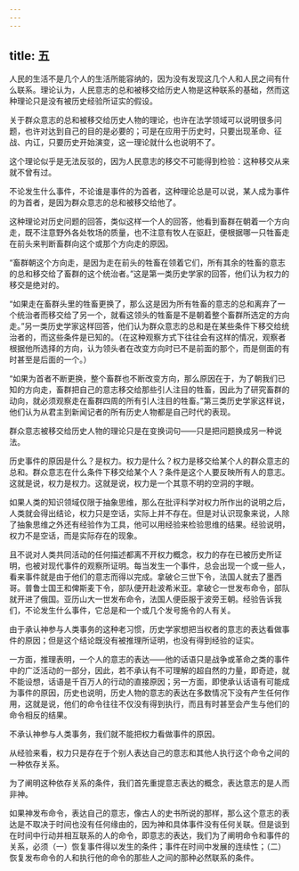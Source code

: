 ```yaml
---
---
---
```

title: 五
---



人民的生活不是几个人的生活所能容纳的，因为没有发现这几个人和人民之间有什么联系。理论认为，人民意志的总和被移交给历史人物是这种联系的基础，然而这种理论只是没有被历史经验所证实的假设。

关于群众意志的总和被移交给历史人物的理论，也许在法学领域可以说明很多问题，也许对达到自己的目的是必要的；可是在应用于历史时，只要出现革命、征战、内讧，只要历史开始演变，这一理论就什么也说明不了。

这个理论似乎是无法反驳的，因为人民意志的移交不可能得到检验：这种移交从来就不曾有过。

不论发生什么事件，不论谁是事件的为首者，这种理论总是可以说，某人成为事件的为首者，是因为群众意志的总和被移交给他了。

这种理论对历史问题的回答，类似这样一个人的回答，他看到畜群在朝着一个方向走，既不注意野外各处牧场的质量，也不注意有牧人在驱赶，便根据哪一只牲畜走在前头来判断畜群向这个或那个方向走的原因。

“畜群朝这个方向走，是因为走在前头的牲畜在领着它们，所有其余的牲畜的意志的总和移交给了畜群的这个统治者。”这是第一类历史学家的回答，他们认为权力的移交是绝对的。

“如果走在畜群头里的牲畜更换了，那么这是因为所有牲畜的意志的总和离弃了一个统治者而移交给了另一个，就看这领头的牲畜是不是朝着整个畜群所选定的方向走。”另一类历史学家这样回答，他们认为群众意志的总和是在某些条件下移交给统治者的，而这些条件是已知的。（在这种观察方式下往往会有这样的情况，观察者根据他所选择的方向，认为领头者在改变方向时已不是前面的那个，而是侧面的有时甚至是后面的一个。）

“如果为首者不断更换，整个畜群也不断改变方向，那么原因在于，为了朝我们已知的方向走，畜群把自己的意志移交给那些引人注目的牲畜，因此为了研究畜群的动向，就必须观察走在畜群四周的所有引人注目的牲畜。”第三类历史学家这样说，他们认为从君主到新闻记者的所有历史人物都是自己时代的表现。

群众意志被移交给历史人物的理论只是在变换词句——只是把问题换成另一种说法。

历史事件的原因是什么？是权力。权力是什么？权力是移交给某个人的群众意志的总和。群众意志在什么条件下移交给某个人？条件是这个人要反映所有人的意志。这就是说，权力是权力。这就是说，权力是一个其意不明的空洞的字眼。

如果人类的知识领域仅限于抽象思维，那么在批评科学对权力所作出的说明之后，人类就会得出结论，权力只是空话，实际上并不存在。但是对认识现象来说，人除了抽象思维之外还有经验作为工具，他可以用经验来检验思维的结果。经验说明，权力不是空话，而是实际存在的现象。

且不说对人类共同活动的任何描述都离不开权力概念，权力的存在已被历史所证明，也被对现代事件的观察所证明。每当发生一个事件，总会出现一个或一些人，看来事件就是由于他们的意志而得以完成。拿破仑三世下令，法国人就去了墨西哥。普鲁士国王和俾斯麦下令，部队便开赴波希米亚。拿破仑一世发布命令，部队就开进了俄国。亚历山大一世发布命令，法国人便臣服于波旁王朝。经验告诉我们，不论发生什么事件，它总是和一个或几个发号施令的人有关。

由于承认神参与人类事务的这种老习惯，历史学家想把当权者的意志的表达看做事件的原因；但是这个结论既没有被推理所证明，也没有得到经验的证实。

一方面，推理表明，一个人的意志的表达——他的话语只是战争或革命之类的事件中的广泛活动的一部分，因此，若不承认有不可理解的超自然的力量，即奇迹，就不能设想，话语是千百万人的行动的直接原因；另一方面，即使承认话语有可能成为事件的原因，历史也说明，历史人物的意志的表达在多数情况下没有产生任何作用，这就是说，他们的命令往往不仅没有得到执行，而且有时甚至会产生与他们的命令相反的结果。

不承认神参与人类事务，我们就不能把权力看做事件的原因。

从经验来看，权力只是存在于个别人表达自己的意志和其他人执行这个命令之间的一种依存关系。

为了阐明这种依存关系的条件，我们首先重提意志表达的概念，表达意志的是人而非神。

如果神发布命令，表达自己的意志，像古人的史书所说的那样，那么这个意志的表达是不取决于时间也没有任何缘由的，因为神和具体事件没有任何关联。但是谈到在时间中行动并相互联系的人的命令，即意志的表达，我们为了阐明命令和事件的关系，必须（一）恢复事件得以发生的条件；事件在时间中发展的连续性；（二）恢复发布命令的人和执行他的命令的那些人之间的那种必然联系的条件。